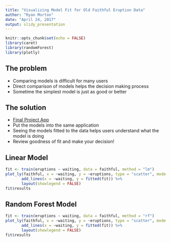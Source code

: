---
title: "Visualizing Model Fit for Old Faithful Eruption Data"
author: "Ryan Morton"
date: "April 24, 2017"
output: slidy_presentation
---

```{r setup, include=FALSE}
knitr::opts_chunk$set(echo = FALSE)
library(caret)
library(randomForest)
library(plotly)
```

## The problem

* Comparing models is difficult for many users
* Direct comparison of models helps the decision making process
* Sometime the simplest model is just as good or better

## The solution

* [Final Project App](https://morton-analytics.shinyapps.io/data_products_final_project/)
* Put the models into the same application
* Seeing the models fitted to the data helps users understand what the model is doing
* Review goodness of fit and make your decision!

## Linear Model

```{r plotly_lm}
fit <- train(eruptions ~ waiting, data = faithful, method = "lm")
plot_ly(faithful, x = ~waiting, y = ~eruptions, type = "scatter", mode = "markers") %>%
       add_lines(x = ~waiting, y = fitted(fit)) %>%
       layout(showlegend = FALSE)
fit$results
```

## Random Forest Model

```{r plotly_rf, warning=FALSE}
fit <- train(eruptions ~ waiting, data = faithful, method = "rf")
plot_ly(faithful, x = ~waiting, y = ~eruptions, type = "scatter", mode = "markers") %>%
       add_lines(x = ~waiting, y = fitted(fit)) %>%
       layout(showlegend = FALSE)
fit$results
```
